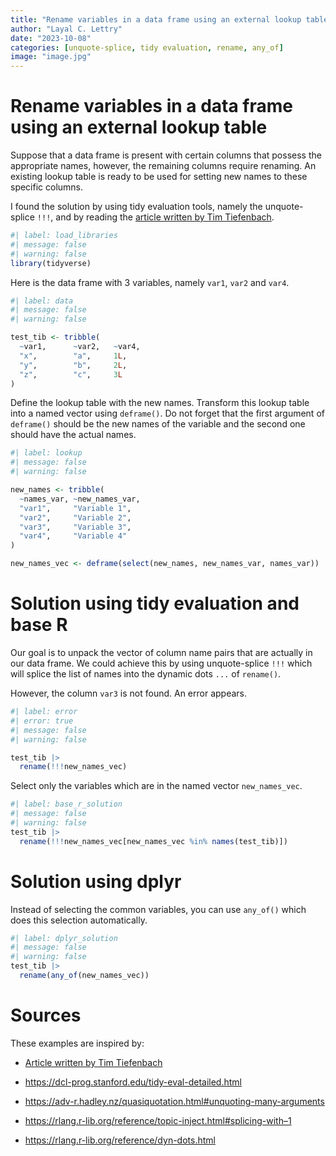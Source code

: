 ```yaml
---
title: "Rename variables in a data frame using an external lookup table"
author: "Layal C. Lettry"
date: "2023-10-08"
categories: [unquote-splice, tidy evaluation, rename, any_of]
image: "image.jpg"
---
```


# Rename variables in a data frame using an external lookup table

Suppose that a data frame is present with certain columns that possess the appropriate names, however, the remaining columns require renaming. An existing lookup table is ready to be used for setting new names to these specific columns. 

I found the solution by using tidy evaluation tools, namely the unquote-splice `!!!`, and by reading the [article written by Tim Tiefenbach](https://tim-tiefenbach.de/post/2022-rename-columns/#dplyr-tidyverse). 

```r
#| label: load_libraries
#| message: false
#| warning: false
library(tidyverse)
```

Here is the data frame with 3 variables, namely `var1`, `var2` and `var4`.

```r
#| label: data
#| message: false
#| warning: false

test_tib <- tribble(
  ~var1,      ~var2,   ~var4,
  "x",        "a",     1L,
  "y",        "b",     2L,
  "z",        "c",     3L
)
```

Define the lookup table with the new names. Transform this lookup table into a named vector using `deframe()`. Do not forget that the first argument of `deframe()` should be the new names of the variable and the second one should have the actual names.

```r
#| label: lookup
#| message: false
#| warning: false

new_names <- tribble(
  ~names_var, ~new_names_var,
  "var1",     "Variable 1",
  "var2",     "Variable 2",
  "var3",     "Variable 3",
  "var4",     "Variable 4"
)

new_names_vec <- deframe(select(new_names, new_names_var, names_var))
```

# Solution using tidy evaluation and base R

Our goal is to unpack the vector of column name pairs that are actually in our data frame. We could achieve this by using unquote-splice `!!!` which will splice the list of names into the dynamic dots `...` of `rename()`.

However, the column `var3` is not found. An error appears.

```r
#| label: error
#| error: true
#| message: false
#| warning: false

test_tib |>
  rename(!!!new_names_vec)
```

Select only the variables which are in the named vector `new_names_vec`.

```r
#| label: base_r_solution
#| message: false
#| warning: false
test_tib |>
  rename(!!!new_names_vec[new_names_vec %in% names(test_tib)])
```

# Solution using dplyr

Instead of selecting the common variables, you can use `any_of()` which does this selection automatically.

```r
#| label: dplyr_solution
#| message: false
#| warning: false
test_tib |>
  rename(any_of(new_names_vec))
```


# Sources

These examples are inspired by:

- [Article written by Tim Tiefenbach](https://tim-tiefenbach.de/post/2022-rename-columns/#dplyr-tidyverse)

- [https://dcl-prog.stanford.edu/tidy-eval-detailed.html](https://dcl-prog.stanford.edu/tidy-eval-detailed.html)

- [https://adv-r.hadley.nz/quasiquotation.html#unquoting-many-arguments](https://adv-r.hadley.nz/quasiquotation.html#unquoting-many-arguments)

- [https://rlang.r-lib.org/reference/topic-inject.html#splicing-with--1](https://rlang.r-lib.org/reference/topic-inject.html#splicing-with--1)

- [https://rlang.r-lib.org/reference/dyn-dots.html](https://rlang.r-lib.org/reference/dyn-dots.html)
